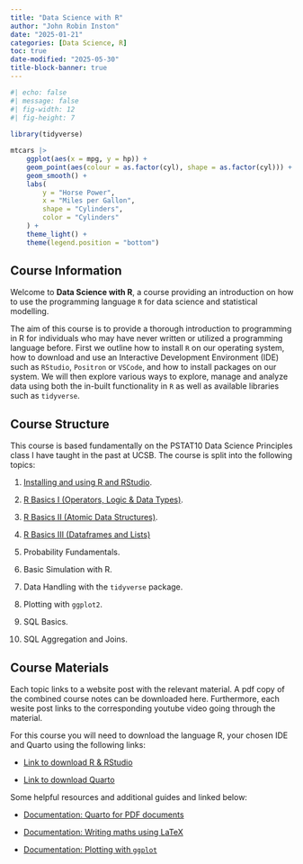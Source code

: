 ```yaml
---
title: "Data Science with R"
author: "John Robin Inston"
date: "2025-01-21"
categories: [Data Science, R]
toc: true
date-modified: "2025-05-30"
title-block-banner: true
---
```


```r
#| echo: false
#| message: false
#| fig-width: 12
#| fig-height: 7
 
library(tidyverse)

mtcars |>
    ggplot(aes(x = mpg, y = hp)) +
    geom_point(aes(colour = as.factor(cyl), shape = as.factor(cyl))) +
    geom_smooth() +
    labs(
        y = "Horse Power",
        x = "Miles per Gallon",
        shape = "Cylinders",
        color = "Cylinders"
    ) +
    theme_light() +
    theme(legend.position = "bottom")
```

## Course Information

Welcome to **Data Science with R**, a course providing an introduction on how to use the programming language `R` for data science and statistical modelling.

The aim of this course is to provide a thorough introduction to programming in R for individuals who may have never written or utilized a programming language before.  First we outline how to install `R` on our operating system, how to download and use an Interactive Development Environment (IDE) such as `RStudio`, `Positron` or `VSCode`, and how to install packages on our system.  We will then explore various ways to explore, manage and analyze data using both the in-built functionality in `R` as well as available libraries such as `tidyverse`.

## Course Structure

This course is based fundamentally on the PSTAT10 Data Science Principles class I have taught in the past at UCSB.  The course is split into the following topics:

1. [Installing and using R and RStudio](/posts/rds1-installation/index.qmd).

2. [R Basics I (Operators, Logic & Data Types)](/posts/rds2-basics1-operators/index.qmd).

3. [R Basics II (Atomic Data Structures)](/posts/rds3-basics2-atomicdata/index.qmd).

4. [R Basics III (Dataframes and Lists)](/posts/rds4-basics3-dataframes/index.qmd)

4. Probability Fundamentals.

5. Basic Simulation with R.

6. Data Handling with the `tidyverse` package.

7. Plotting with `ggplot2`.

8. SQL Basics.

9. SQL Aggregation and Joins.


## Course Materials

Each topic links to a website post with the relevant material.  A pdf copy of the combined course notes can be downloaded here.  Furthermore, each wesite post links to the corresponding youtube video going through the material.

For this course you will need to download the language R, your chosen IDE and Quarto using the following links:

- [Link to download R & RStudio](https://posit.co/download/rstudio-desktop/)

- [Link to download Quarto](https://quarto.org/docs/get-started/)

Some helpful resources and additional guides and linked below:

- [Documentation: Quarto for PDF documents](https://quarto.org/docs/output-formats/pdf-basics.html)

- [Documentation: Writing maths using LaTeX](https://en.wikibooks.org/wiki/LaTeX/Mathematics)

- [Documentation: Plotting with `ggplot`](https://ggplot2-book.org/)







